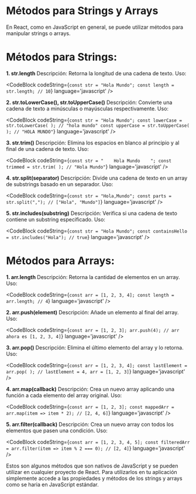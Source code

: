 
# Métodos para Strings y Arrays

En React, como en JavaScript en general, se puede utilizar métodos para manipular strings o arrays.

# **Métodos para Strings:**

**1. str.length**
Descripción: Retorna la longitud de una cadena de texto.
Uso:

<CodeBlock
  codeString={`
  const str = "Hola Mundo";
    const length = str.length; // 10
  `} 
  language='javascript'
/>

**2. str.toLowerCase(), str.toUpperCase()**
Descripción: Convierte una cadena de texto a minúsculas o mayúsculas respectivamente.
Uso:

<CodeBlock
  codeString={`
  const str = "Hola Mundo";
  const lowerCase = str.toLowerCase( ); // "hola mundo"
  const upperCase = str.toUpperCase( ); // "HOLA MUNDO"
  `} 
  language='javascript'
/>

**3. str.trim()**
Descripción: Elimina los espacios en blanco al principio y al final de una cadena de texto.
Uso:

<CodeBlock
  codeString={`
  const str = "    Hola Mundo    ";
  const trimmed = str.trim( ); // "Hola Mundo"
  `} 
  language='javascript'
/>

**4. str.split(separator)**
Descripción: Divide una cadena de texto en un array de substrings basado en un separador.
Uso:

<CodeBlock
  codeString={`
  const str = "Hola,Mundo";
  const parts = str.split(","); // ["Hola", "Mundo"]
  `} 
  language='javascript'
/>

**5. str.includes(substring)**
Descripción: Verifica si una cadena de texto contiene un substring especificado.
Uso:

<CodeBlock
  codeString={`
  const str = "Hola Mundo";
  const containsHello = str.includes("Hola"); // true
  `} 
  language='javascript'
/>

# **Métodos para Arrays:**

**1. arr.length**
Descripción: Retorna la cantidad de elementos en un array.
Uso:

<CodeBlock
  codeString={`
  const arr = [1, 2, 3, 4];
  const length = arr.length; // 4
  `} 
  language='javascript'
/>

**2. arr.push(element)**
Descripción: Añade un elemento al final del array.
Uso:

<CodeBlock
  codeString={`
  const arr = [1, 2, 3];
  arr.push(4); // arr ahora es [1, 2, 3, 4]
  `} 
  language='javascript'
/>

**3. arr.pop()**
Descripción: Elimina el último elemento del array y lo retorna.
Uso:

<CodeBlock
  codeString={`
  const arr = [1, 2, 3, 4];
  const lastElement = arr.pop( ); // lastElement = 4, arr = [1, 2, 3]
  `} 
  language='javascript'
/>

**4. arr.map(callback)**
Descripción: Crea un nuevo array aplicando una función a cada elemento del array original.
Uso:

<CodeBlock
  codeString={`
  const arr = [1, 2, 3];
  const mappedArr = arr.map(item => item * 2); // [2, 4, 6]
  `} 
  language='javascript'
/>

**5. arr.filter(callback)**
Descripción: Crea un nuevo array con todos los elementos que pasen una condición.
Uso:

<CodeBlock
  codeString={`
  const arr = [1, 2, 3, 4, 5];
  const filteredArr = arr.filter(item => item % 2 === 0); // [2, 4]
  `} 
  language='javascript'
/>

Estos son algunos métodos que son nativos de JavaScript y se pueden utilizar en cualquier proyecto de React. Para utilizarlos en tu aplicación simplemente accede a las propiedades y métodos de los strings y arrays como se haria en JavaScript estándar.
